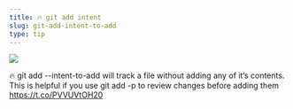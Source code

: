 ```yaml
---
title: 🔥 git add intent
slug: git-add-intent-to-add
type: tip
---
```

![](../images/tweets/2018-08-2114.26.32-1031910426643185664-1.png)

🔥 git add --intent-to-add will track a file without adding any of it’s contents. This is helpful if you use git add -p to review changes before adding them https://t.co/PVVUVtOH20
